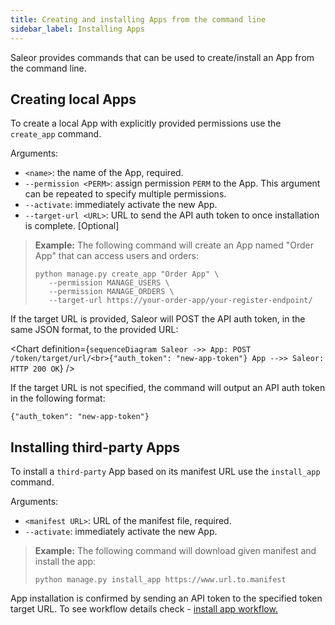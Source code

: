 ```yaml
---
title: Creating and installing Apps from the command line
sidebar_label: Installing Apps
---
```


Saleor provides commands that can be used to create/install an App from the command line.

## Creating local Apps

To create a local App with explicitly provided permissions use the `create_app` command.


Arguments:

- `<name>`: the name of the App, required.
- `--permission <PERM>`: assign permission `PERM` to the App. This argument can be repeated to specify multiple permissions.
- `--activate`: immediately activate the new App.
- `--target-url <URL>`: URL to send the API auth token to once installation is complete. [Optional]

> **Example:** The following command will create an App named "Order App" that can access users and orders:
>
> ```shell
> python manage.py create_app "Order App" \
>    --permission MANAGE_USERS \
>    --permission MANAGE_ORDERS \
>    --target-url https://your-order-app/your-register-endpoint/
> ```


If the target URL is provided, Saleor will POST the API auth token, in the same JSON format, to the provided URL:

<Chart
  definition={`
  sequenceDiagram
    Saleor ->> App: POST /token/target/url/<br>{"auth_token": "new-app-token"}
    App -->> Saleor: HTTP 200 OK
`}
/>


If the target URL is not specified, the command will output an API auth token in the following format:

```shell
{"auth_token": "new-app-token"}
```

## Installing third-party Apps

To install a `third-party` App based on its manifest URL use the `install_app` command.

Arguments:

- `<manifest URL>`: URL of the manifest file, required.
- `--activate`: immediately activate the new App.


> **Example:** The following command will download given manifest and install the app:
>
> ```shell
> python manage.py install_app https://www.url.to.manifest
> ```


App installation is confirmed by sending an API token to the specified token target URL.
To see workflow details check  - [install app workflow.](developer/extending/apps.mdx#install-an-app)